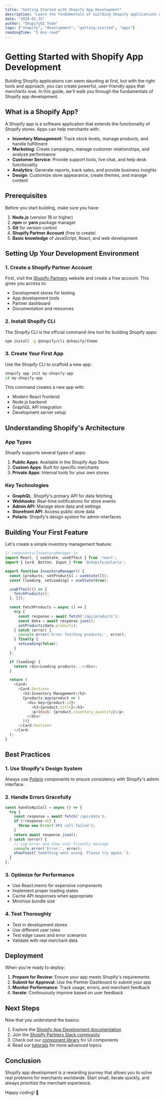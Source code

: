 ```yaml
---
title: "Getting Started with Shopify App Development"
description: "Learn the fundamentals of building Shopify applications with modern tools and best practices."
date: "2024-01-15"
author: "ShopifyUI Team"
tags: ["shopify", "development", "getting-started", "apps"]
readingTime: "5 min read"
---
```


# Getting Started with Shopify App Development

Building Shopify applications can seem daunting at first, but with the right tools and approach, you can create powerful, user-friendly apps that merchants love. In this guide, we'll walk you through the fundamentals of Shopify app development.

## What is a Shopify App?

A Shopify app is a software application that extends the functionality of Shopify stores. Apps can help merchants with:

- **Inventory Management**: Track stock levels, manage products, and handle fulfillment
- **Marketing**: Create campaigns, manage customer relationships, and analyze performance
- **Customer Service**: Provide support tools, live chat, and help desk functionality
- **Analytics**: Generate reports, track sales, and provide business insights
- **Design**: Customize store appearance, create themes, and manage content

## Prerequisites

Before you start building, make sure you have:

1. **Node.js** (version 18 or higher)
2. **npm** or **yarn** package manager
3. **Git** for version control
4. **Shopify Partner Account** (free to create)
5. **Basic knowledge** of JavaScript, React, and web development

## Setting Up Your Development Environment

### 1. Create a Shopify Partner Account

First, visit the [Shopify Partners](https://partners.shopify.com/) website and create a free account. This gives you access to:

- Development stores for testing
- App development tools
- Partner dashboard
- Documentation and resources

### 2. Install Shopify CLI

The Shopify CLI is the official command-line tool for building Shopify apps:

```bash
npm install -g @shopify/cli @shopify/theme
```

### 3. Create Your First App

Use the Shopify CLI to scaffold a new app:

```bash
shopify app init my-shopify-app
cd my-shopify-app
```

This command creates a new app with:
- Modern React frontend
- Node.js backend
- GraphQL API integration
- Development server setup

## Understanding Shopify's Architecture

### App Types

Shopify supports several types of apps:

1. **Public Apps**: Available in the Shopify App Store
2. **Custom Apps**: Built for specific merchants
3. **Private Apps**: Internal tools for your own stores

### Key Technologies

- **GraphQL**: Shopify's primary API for data fetching
- **Webhooks**: Real-time notifications for store events
- **Admin API**: Manage store data and settings
- **Storefront API**: Access public store data
- **Polaris**: Shopify's design system for admin interfaces

## Building Your First Feature

Let's create a simple inventory management feature:

```javascript
// components/InventoryManager.js
import React, { useState, useEffect } from 'react';
import { Card, Button, Input } from '@shopify/polaris';

export function InventoryManager() {
  const [products, setProducts] = useState([]);
  const [loading, setLoading] = useState(true);

  useEffect(() => {
    fetchProducts();
  }, []);

  const fetchProducts = async () => {
    try {
      const response = await fetch('/api/products');
      const data = await response.json();
      setProducts(data.products);
    } catch (error) {
      console.error('Error fetching products:', error);
    } finally {
      setLoading(false);
    }
  };

  if (loading) {
    return <div>Loading products...</div>;
  }

  return (
    <Card>
      <Card.Section>
        <h2>Inventory Management</h2>
        {products.map(product => (
          <div key={product.id}>
            <h3>{product.title}</h3>
            <p>Stock: {product.inventory_quantity}</p>
          </div>
        ))}
      </Card.Section>
    </Card>
  );
}
```

## Best Practices

### 1. Use Shopify's Design System

Always use [Polaris](https://polaris.shopify.com/) components to ensure consistency with Shopify's admin interface.

### 2. Handle Errors Gracefully

```javascript
const handleApiCall = async () => {
  try {
    const response = await fetch('/api/data');
    if (!response.ok) {
      throw new Error('API call failed');
    }
    return await response.json();
  } catch (error) {
    // Log error and show user-friendly message
    console.error('Error:', error);
    showToast('Something went wrong. Please try again.');
  }
};
```

### 3. Optimize for Performance

- Use React.memo for expensive components
- Implement proper loading states
- Cache API responses when appropriate
- Minimize bundle size

### 4. Test Thoroughly

- Test in development stores
- Use different user roles
- Test edge cases and error scenarios
- Validate with real merchant data

## Deployment

When you're ready to deploy:

1. **Prepare for Review**: Ensure your app meets Shopify's requirements
2. **Submit for Approval**: Use the Partner Dashboard to submit your app
3. **Monitor Performance**: Track usage, errors, and merchant feedback
4. **Iterate**: Continuously improve based on user feedback

## Next Steps

Now that you understand the basics:

1. Explore the [Shopify App Development documentation](https://shopify.dev/apps)
2. Join the [Shopify Partners Slack community](https://shopifypartners.slack.com/)
3. Check out our [component library](/components) for UI components
4. Read our [tutorials](/tutorials) for more advanced topics

## Conclusion

Shopify app development is a rewarding journey that allows you to solve real problems for merchants worldwide. Start small, iterate quickly, and always prioritize the merchant experience.

Happy coding! 🚀
